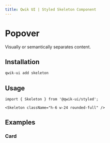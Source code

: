 ```yaml
---
title: Qwik UI | Styled Skeleton Component
---
```



<StatusBanner status={statusByComponent.styled.Skeleton} />

# Popover

Visually or semantically separates content.

<Showcase name="hero" />

## Installation

```sh
qwik-ui add skeleton
```

## Usage

```tsx
import { Skeleton } from '@qwik-ui/styled';
```

```tsx
<Skeleton className="h-6 w-24 rounded-full" />
```

## Examples

### Card

<Showcase name="card" />

